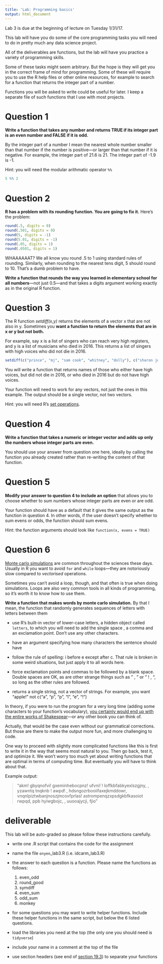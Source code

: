 ```yaml
---
title: 'Lab: Programming basics'
output: html_document
---
```

Lab 3 is due at the beginning of lecture on Tuesday 1/31/17.

This lab will have you do some of the core programming tasks you will need to do in pretty much any data science project.

All of the deliverables are functions, but the lab will have you practice a variety of programming skills.

Some of these tasks might seem arbitrary. But the hope is they will get you in the correct frame of mind for programming. Some of these will require you to use the R help files or other online resources, for example to search for a function that returns the integer part of a number.

Functions you will be asked to write could be useful for later. I keep a separate file of such functions that I use with most projects.



# Question 1
**Write a function that takes any number and returns TRUE if its integer part is an even number and FALSE if it is odd.**

By the integer part of a number I mean the nearest whole number smaller than that number if the number is positive---or larger than that number if it is negative. For example, the integer part of 21.6 is 21. The integer part of -1.9 is -1.

Hint: you will need the modular arithmatic operator `%%`
```r
5 %% 2
```

# Question 2
 **R has a problem with its rounding function. You are going to fix it.** Here's the problem:

```r
round(.5, digits = 0)
round(.501, digits = 0)
round(5, digits = -1)
round(5.01, digits = -1)
round(.05, digits = 1)
round(.0501, digits = 1)
```

WHAAAAAAT? We all know you round .5 to 1 using standard rules of rounding. Similarly, when rounding to the nearest tens digit, 5 should round to 10. That's a dumb problem to have.

**Write a function that rounds the way you learned in elementary school for all numbers**---not just 0.5---and that takes a digits argument working exactly as in the original R function.

# Question 3

The R function *setdiff(x,y)* returns the elements of a vector x that are not also in y. Sometimes you **want a function to return the elements that are in x or y but not both.**

For example, say x is a list of singers who can reach very high registers, and y is a list of musicians who died in 2016. This returns a list of singers with high voices who did not die in 2016.


```r
setdiff(c("prince", "mj", "sam cook", "whitney", "dolly"), c("sharon jones", "prince", "bowie", "leonard cohen", "phife dawg"))
```

You will write a function that returns names of those who either have high voices, but did not die in 2016, or who died in 2016 but do not have high voices.

Your function will need to work for any vectors, not just the ones in this example. The output should be a single vector, not two vectors.

Hint: you will need R's [set operations](https://stat.ethz.ch/R-manual/R-devel/library/base/html/sets.html).

# Question 4

**Write a function that takes a numeric or integer vector and adds up only the numbers whose integer parts are even.**

You should use your answer from question one here, ideally by calling the function you already created rather than re-writing the content of that function.

# Question 5
**Modify your answer to question 4 to include an option** that allows you to choose whether to sum numbers whose integer parts are even or are odd.

Your function should have as a default that it gives the same output as the function in question 4. In other words, if the user doesn't specify whether to sum evens or odds, the function should sum evens.

Hint: the function arguments should look like `function(x, evens = TRUE)`

# Question 6
[Monte carlo simulations](https://en.wikipedia.org/wiki/Monte_Carlo_method) are common throughout the sciences these days. Usually in R you want to avoid `for` and `while` loops---they are notoriously slow compared to *vectorised* operations.

Sometimes you can't avoid a loop, though, and that often is true when doing simulations. Loops are also very common tools in all kinds of programming, so it's worth it to know how to use them.

**Write a function that makes words by monte carlo simulation.** By that I mean, the function that randomly generates sequences of letters with letters between them

- use R's built-in vector of lower-case letters, a hidden object called `letters`, to which you will need to add the single space \text{" "}, a comma and an exclamation point. Don't use any other characters.

- have an argument specifying how many characters the sentence should have

- follow the rule of spelling: i before e except after c. That rule is broken in some weird situations, but just apply it to all words here.

- force exclamation points and commas to be followed by a blank space. Double spaces are OK, as are other strange things such as " , " or " ! , ", so long as the other rules are followed.

- returns a single string, not a vector of strings. For example, you want "apple!" not c("a", "p", "p", "l", "e", "!")

In theory, if you were to run the program for a very long time (adding some characters to your function's vocabulary), [you certainly would end up with the entire works of Shakespear](https://en.wikipedia.org/wiki/Infinite_monkey_theorem)---or any other book you can think of. 

Actually, that would be the case even without our grammatical corrections. But those are there to make the output more fun, and more challenging to code.

One way to proceed with slightly more complicated functions like this is first to write it in the way that seems most natural to you. Then go back, test it, and optimize it. We won't worry too much yet about writing functions that are optimal in terms of computing time. But eventually you will have to think about that.

Example output:

> "akm! gbyqnofvi! gxeminhebocpnz! ufvni! ! loffkbfabkyexlszgjny, , yzawntq tnqknb ! awpd! , hdsngozrbooiifaxejkmddowr, vnqnlpiztwbanjnoszjmcovfprlas! astrompenqzxpsdgkbfkasoiot rwpqd, ppb hyiwgbojc, ,  uuooajycji, fjio"

# deliverable

This lab will be auto-graded so please follow these instructions carefully.

- write one .R script that contains the code for the assignment

- name the file `onyen`_lab3.R (i.e. idcarm_lab3.R)

- the answer to each question is a function. Please name the functions as follows:
    1. even_odd
    2. round_good
    3. symdiff
    4. even_sum
    5. odd_sum
    6. monkey
    
- for some questions you may want to write helper functions. Include these helper functions in the same script, but below the 6 listed questions.

- load the libraries you need at the top (the only one you should need is `tidyverse`)

- include your name in a comment at the top of the file

- use section headers (see end of [section 19.3](http://r4ds.had.co.nz/functions.html)) to separate your functions



